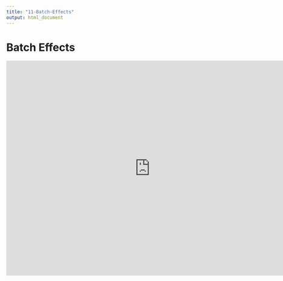 ```yaml
---
title: "11-Batch-Effects"
output: html_document
---
```


# Batch Effects

<iframe src="https://docs.google.com/presentation/d/e/2PACX-1vQJnkEUAZD42BZ4D78GotKcL7RpKebG5rLQq9DbhWqe-R8QTGNfImFj7mCM9e3VDg/embed?start=false&loop=false&delayms=3000" frameborder="0" width="760" height="569" allowfullscreen="true" mozallowfullscreen="true" webkitallowfullscreen="true"></iframe>